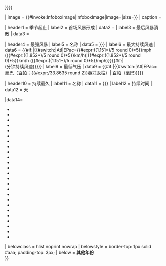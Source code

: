 {{Infobox
| bodyclass = vevent
| headerstyle = background-color: #CFCFCF;
| aboveclass = summary
| above = {{{Name|{{{name|{{{Article title|}}}}}}}}}

| image = {{#invoke:InfoboxImage|InfoboxImage|image={{{Track|}}}|size={{{Track size|300px}}}}}
| caption = {{{Track caption|本季所有风暴路径路}}}

| header1 = 季节起止
| label2 = 首场风暴形成
| data2 = {{{First date|}}} 
| label3 = 最后风暴消散
| data3 = {{{Last date|}}} 

| header4 = 最强风暴
| label5 = 名称
| data5 = {{{Strongest system|{{{Strongest storm|}}}}}} 
| label6 = 最大持续风速
| data6 = {{#if:{{{Winds|}}}|{{#switch:{{{Basin|}}}|Atl|EPac={{#expr:((1.151*{{{Winds}}})/5 round 0)*5}}mph ({{#expr:((1.852*{{{Winds}}})/5 round 0)*5}}km/h)|{{#expr:((1.852*{{{Winds}}})/5 round 0)*5}}km/h ({{#expr:((1.151*{{{Winds}}})/5 round 0)*5}}mph)}}{{#if:{{{Average wind speed|}}}|<br>({{{Average wind speed}}}分钟持续风速)}}}}
| label9 = 最低气压
| data9 = {{#if:{{{Pressure|}}}|{{#switch:{{{Basin|}}}|Atl|EPac= {{{Pressure}}}[[巴|毫巴]]（[[帕斯卡|百帕]]；{{#expr:{{{Pressure}}}/33.8635 round 2}}[[英寸汞柱]]）| {{{Pressure}}}[[帕斯卡|百帕]]（[[巴|毫巴]])}}}}

| header10 = 持续最久
| label11 = 名称
| data11 = {{{Longest system|{{{Longest storm|}}}}}} 
| label12 = 持续时间
| data12 = {{{Total days|}}}天

{{collapsed infobox section begin|各风暴条目}}
|data14= <div style="text-align: left;"> 
* {{{Storm1|}}}
* {{{Storm2|}}}
* {{{Storm3|}}}
* {{{Storm4|}}}
* {{{Storm5|}}}
* {{{Storm6|}}}
* {{{Storm7|}}}
* {{{Storm8|}}}
* {{{Storm9|}}}
* {{{Storm10|}}}
* {{{Storm11|}}}
* {{{Storm12|}}}
* {{{Storm13|}}}
* {{{Storm14|}}}
* {{{Storm15|}}}
* {{{Storm16|}}}
* {{{Storm17|}}}
* {{{Storm18|}}}
* {{{Storm19|}}}
* {{{Storm20|}}}
* {{{Storm21|}}}
* {{{Storm22|}}}
* {{{Storm23|}}}
* {{{Storm24|}}}
* {{{Storm25|}}}
</div>
{{collapsed infobox section end}}
| belowclass   = hlist noprint nowrap
| belowstyle   = border-top: 1px solid #aaa; padding-top: 3px;
| below = '''其他年份''' <br> {{{Five years|}}}
}}<noinclude>{{documentation}}</noinclude>